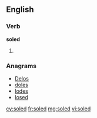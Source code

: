 ==English==

===Verb===
'''soled'''

# {{past of|sole}}

===Anagrams===
* [[Delos#English|Delos]] 
* [[doles#English|doles]]
* [[lodes#English|lodes]]
* [[losed#English|losed]]

[[cy:soled]]
[[fr:soled]]
[[mg:soled]]
[[vi:soled]]